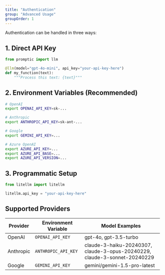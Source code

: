 ```yaml
---
title: "Authentication"
group: "Advanced Usage"
groupOrder: 1
---
```


Authentication can be handled in three ways:

## 1. Direct API Key

```python
from promptic import llm

@llm(model="gpt-4o-mini", api_key="your-api-key-here")
def my_function(text):
    """Process this text: {text}"""
```

## 2. Environment Variables (Recommended)

```bash
# OpenAI
export OPENAI_API_KEY=sk-...

# Anthropic
export ANTHROPIC_API_KEY=sk-ant-...

# Google
export GEMINI_API_KEY=...

# Azure OpenAI
export AZURE_API_KEY=...
export AZURE_API_BASE=...
export AZURE_API_VERSION=...
```

## 3. Programmatic Setup

```python
from litellm import litellm

litellm.api_key = "your-api-key-here"
```

## Supported Providers

| Provider | Environment Variable | Model Examples |
|----------|---------------------|----------------|
| OpenAI | `OPENAI_API_KEY` | gpt-4o, gpt-3.5-turbo |
| Anthropic | `ANTHROPIC_API_KEY` | claude-3-haiku-20240307, claude-3-opus-20240229, claude-3-sonnet-20240229 |
| Google | `GEMINI_API_KEY` | gemini/gemini-1.5-pro-latest | 